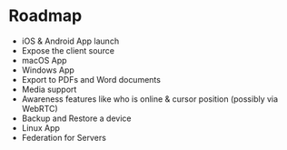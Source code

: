 # Roadmap

- iOS & Android App launch
- Expose the client source
- macOS App
- Windows App
- Export to PDFs and Word documents
- Media support
- Awareness features like who is online & cursor position (possibly via WebRTC)
- Backup and Restore a device
- Linux App
- Federation for Servers
